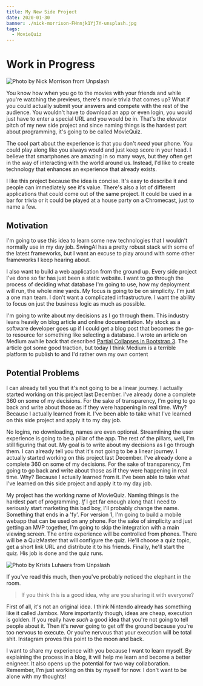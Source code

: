 ```yaml
---
title: My New Side Project
date: 2020-01-30
banner: ./nick-morrison-FHnnjk1Yj7Y-unsplash.jpg
tags:
  - MovieQuiz
---
```


# Work in Progress

![Photo by Nick Morrison from Unpslash](./nick-morrison-FHnnjk1Yj7Y-unsplash.jpg)

You know how when you go to the movies with your friends and while you're watching the previews, there's movie trivia that comes up?  What if you could actually submit your answers and compete with the rest of the audience.  You wouldn't have to download an app or even login, you would just have to enter a special URL and you would be in.  That's the elevator pitch of my new side project and since naming things is the hardest part about programming, it's going to be called MovieQuiz.

The cool part about the experience is that you don't *need* your phone.  You could play along like you always would and just keep score in your head.  I believe that smartphones are amazing in so many ways, but they often get in the way of interacting with the world around us.  Instead, I'd like to create technology that enhances an experience that already exists.

I like this project because the idea is concise.  It's easy to describe it and people can immediately see it's value.  There's also a lot of different applications that could come out of the same project.  It could be used in a bar for trivia or it could be played at a house party on a Chromecast, just to name a few.

## Motivation

I'm going to use this idea to learn some new technologies that I wouldn't normally use in my day job.  SwingAI has a pretty robust stack with some of the latest frameworks, but I want an excuse to play around with some other frameworks I keep hearing about.

I also want to build a web application from the ground up.  Every side project I've done so far has just been a static website.  I want to go through the process of deciding what database I'm going to use, how my deployment will run, the whole nine yards.  My focus is going to be on simplicity.  I'm just a one man team.  I don't want a complicated infrastructure.  I want the ability to focus on just the business logic as much as possible.

I'm going to write about my decisions as I go through them.  This industry leans heavily on blog article and online documentation.  My stock as a software developer goes up if I could get a blog post that becomes the go-to resource for something like selecting a database. I wrote an article on Medium awhile back that described [Partial Collapses in Bootstrap 3](https://medium.com/@beedaan/partial-collapse-with-bootstrap-3-ef4e6bf85537).  The article got some good traction, but today I think Medium is a terrible platform to publish to and I'd rather own my own content

## Potential Problems


I can already tell you that it's not going to be a linear journey.  I actually started working on this project last December.  I've already done a complete 360 on some of my decisions.  For the sake of transparency, I'm going to go back and write about those as if they were happening in real time.  Why?  Because I actually learned from it.  I've been able to take what I've learned on this side project and apply it to my day job.

No logins, no downloading, names are even optional.  Streamlining the user experience is going to be a pillar of the app.  The rest of the pillars, well, I'm still figuring that out.  My goal is to write about my decisions as I go through them.  I can already tell you that it's not going to be a linear journey.  I actually started working on this project last December.  I've already done a complete 360 on some of my decisions.  For the sake of transparency, I'm going to go back and write about those as if they were happening in real time.  Why?  Because I actually learned from it.  I've been able to take what I've learned on this side project and apply it to my day job.

My project has the working name of MovieQuiz.  Naming things is the hardest part of programming.  *If* I get far enough along that I need to seriously start marketing this bad boy, I'll probably change the name.  Something that ends in a 'fy'.  For version 1, I'm going to build a mobile webapp that can be used on any phone.  For the sake of simplicity and just getting an MVP together, I'm going to skip the integration with a main viewing screen.  The entire experience will be controlled from phones.  There will be a QuizMaster that will configure the quiz.  He'll choose a quiz topic, get a short link URL and distribute it to his friends.  Finally, he'll start the quiz.  His job is done and the quiz runs.

![Photo by Krists Luhaers from Unpslash](./krists-luhaers-AtPWnYNDJnM-unsplash.jpg)

If you've read this much, then you've probably noticed the elephant in the room.

> If you think this is a good idea, why are you sharing it with everyone?

First of all, it's not an original idea.  I think Nintendo already has something like it called Jambox.  More importantly though, ideas are cheap, execution is golden.  If you really have *such* a good idea that you're not going to tell people about it.  Then it's never going to get off the ground because you're too nervous to execute.  Or you're nervous that your execution will be total shit.  Instagram proves this point to the moon and back.

I want to share my experience with you because I want to learn myself.  By explaining the process in a blog, it will help me learn and become a better enigneer.  It also opens up the potential for two way collaboration.  Remember, I'm just working on this by myself for now.  I don't want to be alone with my thoughts!


